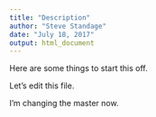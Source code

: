 ```yaml
---
title: "Description"
author: "Steve Standage"
date: "July 18, 2017"
output: html_document
---
```


Here are some things to start this off.

Let's edit this file.

I'm changing the master now.